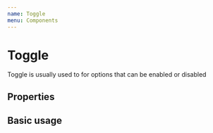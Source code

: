 ```yaml
---
name: Toggle
menu: Components
---
```



# Toggle

Toggle is usually used to for options that can be enabled or disabled

## Properties

<Props of={Toggle} />

## Basic usage

<Playground>
  <Toggle />
</Playground>
